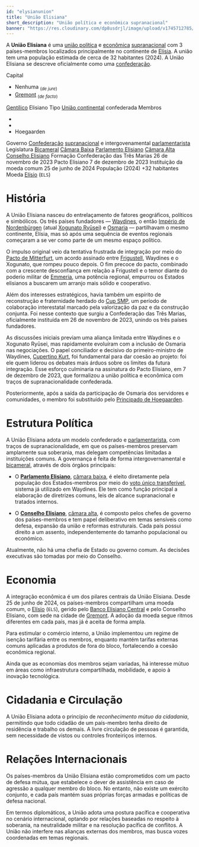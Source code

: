 ```yaml
---
id: "elysianunion"
title: "União Elisiana"
short_description: "União política e econômica supranacional"
banner: "https://res.cloudinary.com/dp8usdrjl/image/upload/v1745712785/Uni%C3%A3o_Elisiana_p1v2xk.svg"
---
```


A **União Elisiana** é uma [união política](https://pt.wikipedia.org/wiki/Uni%C3%A3o_pol%C3%ADtica)
e [econômica](https://pt.wikipedia.org/wiki/Bloco_comercial)
[supranacional](https://pt.wikipedia.org/wiki/Supranacionalismo) com 3 países-membros localizados
principalmente no continente de [Elísia](Elísia). A união tem uma população estimada de cerca de 32
habitantes (2024). A União Elisiana se descreve oficialmente como uma
[confederação](https://pt.wikipedia.org/wiki/Confedera%C3%A7%C3%A3o).

<QuickFacts title="União Elisiana">
    <CountrySymbols flag="https://res.cloudinary.com/dp8usdrjl/image/upload/v1745712785/Uni%C3%A3o_Elisiana_p1v2xk.svg" />
    <tr>
        <td colspan="2">
            <Picture
                image="https://res.cloudinary.com/dp8usdrjl/image/upload/v1745712794/uniaoelisianamapa_bvkggg.png"
                description="Localização da União Elisiana (vermelho) em Elísia (verde)"
                height="16rem"
                centered={true}
            />
        </td>
    </tr>
    <tr>
        <td>Capital</td>
        <td>
            <ul>
                <li>
                    <span>Nenhuma</span>
                    <sub>
                        (<i>de jure</i>)
                    </sub>
                </li>
                <li>
                    <a href="Gremont">Gremont</a>
                    <sub>
                        (<i>de facto</i>)
                    </sub>
                </li>
            </ul>
        </td>
    </tr>
    <tr>
        <td>
            <a href="https://pt.wikipedia.org/wiki/Gent%C3%ADlico">Gentílico</a>
        </td>
        <td>Elisiano</td>
    </tr>
    <tr>
        <td>Tipo</td>
        <td>
            <a href="https://pt.wikipedia.org/wiki/Uni%C3%A3o_continental">União continental</a>
            confederada
        </td>
    </tr>
    <tr>
        <td>Membros</td>
        <td>
            <ul>
                <li>
                    <CountryCitation country="Waydines" />
                </li>
                <li>
                    <CountryCitation country="Xogunato Ryūsei" />
                </li>
                <li>Hoegaarden</li>
            </ul>
        </td>
    </tr>
    <tr>
        <td>Governo</td>
        <td>
            <a href="https://pt.wikipedia.org/wiki/Confedera%C3%A7%C3%A3o">Confederação</a>
            <a href="https://pt.wikipedia.org/wiki/Supranacionalismo">supranacional</a>
            <span>e intergovenamental</span>
            <a href="https://pt.wikipedia.org/wiki/Rep%C3%BAblica_parlamentarista">
                parlamentarista
            </a>
        </td>
    </tr>
    <tr>
        <td>Legislatura</td>
        <td>
            <a href="https://pt.wikipedia.org/wiki/Bicameralismo">Bicameral</a>
        </td>
    </tr>
    <tr class="small">
        <td>
            <a href="https://pt.wikipedia.org/wiki/C%C3%A2mara_baixa">Câmara Baixa</a>
        </td>
        <td>
            <a href="Parlamento_Elisiano">Parlamento Elisiano</a>
        </td>
    </tr>
    <tr class="small">
        <td>
            <a href="https://pt.wikipedia.org/wiki/C%C3%A2mara_alta">Câmara Alta</a>
        </td>
        <td>
            <a href="Conselho_Elisiano">Conselho Elisiano</a>
        </td>
    </tr>
    <tr>
        <td>Formação</td>
    </tr>
    <tr class="small">
        <td>Confederação das Três Marias</td>
        <td>26 de novembro de 2023</td>
    </tr>
    <tr class="small">
        <td>Pacto Elisiano</td>
        <td>7 de dezembro de 2023</td>
    </tr>
    <tr class="small">
        <td>Instituição da moeda comum</td>
        <td>25 de junho de 2024</td>
    </tr>
    <tr>
        <td>População (2024)</td>
        <td>+32 habitantes</td>
    </tr>
    <tr>
        <td>Moeda</td>
        <td>
            <a href="Elísio">Elísio</a> (<code>ELS</code>)
        </td>
    </tr>
</QuickFacts>

# História

A União Elisiana nasceu do entrelaçamento de fatores geográficos, políticos e simbólicos. Os três
países fundadores — [Waydines](Waydines), o então [Império de Nordenbürgen](Nordenbürgen) (atual
[Xogunato Ryūsei](Xogunato_Ryūsei)) e [Osmaria](Osmaria) — partilhavam o mesmo continente, Elísia,
mas só após uma sequência de eventos regionais começaram a se ver como parte de um mesmo espaço
político.

O impulso original veio da tentativa frustrada de integração por meio do
[Pacto de Mitterfurt](Pacto_de_Mitterfurt), um acordo assinado entre [Frigustell](Frigustell),
Waydines e o Xogunato, que rompeu pouco depois. O fim precoce do pacto, combinado com a crescente
desconfiança em relação a Frigustell e o temor diante do poderio militar de [Emmeria](Emmeria), uma
potência regional, empurrou os Estados elisianos a buscarem um arranjo mais sólido e cooperativo.

Além dos interesses estratégicos, havia também um espírito de reconstrução e fraternidade herdado do
[Cup SMP](Cup_SMP_1), um período de colaboração interestatal marcado pela valorização da paz e da
construção conjunta. Foi nesse contexto que surgiu a Confederação das Três Marias, oficialmente
instituída em 26 de novembro de 2023, unindo os três países fundadores.

As discussões iniciais previam uma aliança limitada entre Waydines e o Xogunato Ryūsei, mas
rapidamente evoluíram com a inclusão de Osmaria nas negociações. O papel conciliador e decisivo do
primeiro-ministro de Waydines, [Cupertino Kurt](Cupertino_Kurt), foi fundamental para dar coesão ao
projeto: foi ele quem liderou os debates mais árduos sobre os limites da futura integração. Esse
esforço culminaria na assinatura do Pacto Elisiano, em 7 de dezembro de 2023, que formalizou a união
política e econômica com traços de supranacionalidade confederada.

Posteriormente, após a saída da participação de Osmaria dos servidores e comunidades, o membro foi
substituído pelo [Principado de Hoegaarden](Hoegaarden).

# Estrutura Política

A União Elisiana adota um modelo confederado e
[parlamentarista](https://pt.wikipedia.org/wiki/Rep%C3%BAblica_parlamentarista), com traços de
supranacionalidade, em que os países-membros preservam amplamente sua soberania, mas delegam
competências limitadas a instituições comuns. A governança é feita de forma intergovernamental e
[bicameral](https://pt.wikipedia.org/wiki/Bicameralismo), através de dois órgãos principais:

-   O **[Parlamento Elisiano](Parlamento_Elisiano)**,
    [câmara baixa](https://pt.wikipedia.org/wiki/C%C3%A2mara_baixa), é eleito diretamente pela
    população dos Estados-membros por meio do
    [voto único transferível](https://pt.wikipedia.org/wiki/Voto_%C3%BAnico_transfer%C3%ADvel),
    sistema já utilizado em Waydines. Ele tem como função principal a elaboração de diretrizes
    comuns, leis de alcance supranacional e tratados internos.

-   O **[Conselho Elisiano](Conselho_Elisiano)**,
    [câmara alta](https://pt.wikipedia.org/wiki/C%C3%A2mara_alta), é composto pelos chefes de
    governo dos países-membros e tem papel deliberativo em temas sensíveis como defesa, expansão da
    união e reformas estruturais. Cada país possui direito a um assento, independentemente do
    tamanho populacional ou económico.

Atualmente, não há uma chefia de Estado ou governo comum. As decisões executivas são tomadas por
meio do Conselho.

# Economia

A integração econômica é um dos pilares centrais da União Elisiana. Desde 25 de junho de 2024, os
países-membros compartilham uma moeda comum, o [Elísio](Elísio) (`ELS`), gerido pelo
[Banco Elisiano Central](Banco_Central_Elisiano) e pelo Conselho Elisiano, com sede na cidade de
[Gremont](Gremont). A adoção da moeda segue ritmos diferentes em cada país, mas já é aceita de forma
ampla.

Para estimular o comércio interno, a União implementou um regime de isenção tarifária entre os
membros, enquanto mantém tarifas externas comuns aplicadas a produtos de fora do bloco, fortalecendo
a coesão econômica regional.

Ainda que as economias dos membros sejam variadas, há interesse mútuo em áreas como infraestrutura
compartilhada, mobilidade, e apoio à inovação tecnológica.

# Cidadania e Circulação

A União Elisiana adota o princípio de _reconhecimento mútuo da cidadania_, permitindo que todo
cidadão de um país-membro tenha direito de residência e trabalho os demais. A livre circulação de
pessoas é garantida, sem necessidade de vistos ou controles fronteiriços internos.

# Relações Internacionais

Os países-membros da União Elisiana estão comprometidos com um pacto de defesa mútua, que estabelece
o dever de assistência em caso de agressão a qualquer membro do bloco. No entanto, não existe um
exército conjunto, e cada país mantém suas próprias forças armadas e políticas de defesa nacional.

Em termos diplomáticos, a União adota uma postura pacífica e cooperativa no cenário internacional,
optando por relações baseadas no respeito à soberania, na neutralidade militar e na resolução
pacífica de conflitos. A União não interfere nas alianças externas dos membros, mas busca vozes
coordenadas em temas regionais.
